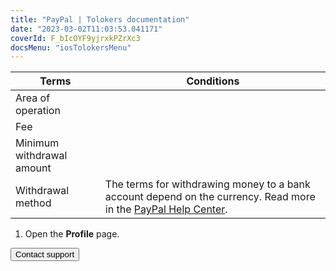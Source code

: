 ```yaml
---
title: "PayPal | Tolokers documentation"
date: "2023-03-02T11:03:53.041171"
coverId: F_bIcOYF9yjrxkPZrXc3
docsMenu: "iosTolokersMenu"
---
```



<PayPalContent1/>

Terms | Conditions
----- | -----
Area of operation | <PaypalTable3/>
Fee | <PaypalTable1/>
Minimum withdrawal amount | <PaypalTable2/>
Withdrawal method | The terms for withdrawing money to a bank account depend on the currency. Read more in the [PayPal Help Center](https://www.paypal.com/us/smarthelp/article/faq1189).

<PayPalContent2/>

1. Open the **Profile** page.

<PayPalContent3/>

<Button themeColor="light" view="default" size="l" type="link" url="../../troubleshooting/troubleshooting#money_withdrawal">Contact support</Button>
